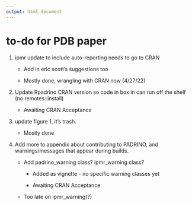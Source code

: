 ```yaml
---
output: html_document
--- 
```


# to-do for PDB paper

1. ipmr update to include auto-reporting needs to go to CRAN

    + Add in eric scott's suggestions too
    
    + Mostly done, wrangling with CRAN now (4/27/22)
    
2. Update Rpadrino CRAN version so code in box in can run off the shelf (no remotes::install)

    + Awaiting CRAN Acceptance

3. update figure 1, it's trash.

    + Mostly done

4. Add more to appendix about contributing to PADRINO, and warnings/messages that appear during builds.

    + Add padrino_warning class? ipmr_warning class?
    
        + Added as vignette - no specific warning classes yet
        
        + Awaiting CRAN Acceptance
    
    + Too late on ipmr_warning(?)